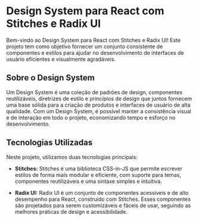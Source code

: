 
<Meta title="Introduction" />

# Design System para React com Stitches e Radix UI

Bem-vindo ao Design System para React com Stitches e Radix UI! Este projeto tem como objetivo fornecer um conjunto consistente de componentes e estilos para ajudar no desenvolvimento de interfaces de usuário eficientes e visualmente agradáveis.

## Sobre o Design System

Um Design System é uma coleção de padrões de design, componentes reutilizáveis, diretrizes de estilo e princípios de design que juntos fornecem uma base sólida para a criação de produtos e interfaces de usuário de alta qualidade. Com um Design System, é possível manter a consistência visual e de interação em todo o projeto, economizando tempo e esforço no desenvolvimento.

## Tecnologias Utilizadas

Neste projeto, utilizamos duas tecnologias principais:

- **Stitches:** Stitches é uma biblioteca CSS-in-JS que permite escrever estilos de forma mais modular e eficiente, com suporte para temas, componentes reutilizáveis e uma sintaxe simples e intuitiva.

- **Radix UI:** Radix UI é um conjunto de componentes acessíveis e de alto desempenho para React, construído com Stitches. Esses componentes são projetados para serem customizáveis e fáceis de usar, seguindo as melhores práticas de design e acessibilidade.
